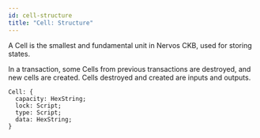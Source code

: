```yaml
---
id: cell-structure
title: "Cell: Structure"
---
```


A Cell is the smallest and fundamental unit in Nervos CKB, used for storing states.

In a transaction, some Cells from previous transactions are destroyed, and new cells are created. Cells destroyed and created are inputs and outputs.

```
Cell: {
  capacity: HexString; 
  lock: Script;
  type: Script; 
  data: HexString; 
}
```
